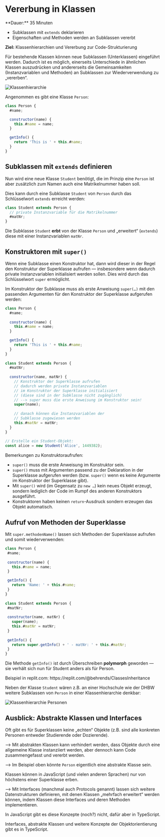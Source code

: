 
# Vererbung in Klassen

<Callout>  
  **Dauer:** 35 Minuten

  - Subklassen mit `extends` deklarieren
  - Eigenschaften und Methoden werden an Subklassen vererbt

  **Ziel:** Klassenhierarchien und Vererbung zur Code-Strukturierung
</Callout>

Für bestehende Klassen können neue Subklassen 
(Unterklassen) eingeführt werden. Dadurch
ist es möglich, einerseits Unterschiede in 
ähnlichen Klassen auszudrücken und andererseits
die Gemeinsamkeiten (Instanzvariablen und Methoden)
an Subklassen zur Wiederverwendung zu „vererben“.

![Klassenhierarchie](/images/prog/class_hierarchy.png)

Angenommen es gibt eine Klasse `Person`:

```js
class Person {
  #name;

  constructor(name) {
    this.#name = name;
  }

  getInfo() {
    return 'This is ' + this.#name;
  }
}
```

## Subklassen mit `extends` definieren

Nun wird eine neue Klasse `Student` benötigt,
die im Prinzip eine `Person` ist aber zusätzlich 
zum Namen auch eine Matrikelnummer haben soll.

Dies kann durch eine Subklasse `Student` von
`Person` durch das Schlüsselwort `extends`
erreicht werden:

```js
class Student extends Person {
  // private Instanzvariable für die Matrikelnummer
  #matNr; 
}
```

Die Subklasse `Student` **erbt** von der Klasse 
`Person` und „erweitert“ (`extends`) diese mit 
einer Instanzvariablen `matNr`. 

## Konstruktoren mit `super()`

Wenn eine Subklasse einen Konstruktor hat,
dann wird dieser in der Regel den Konstruktur
der Superklasse aufrufen &mdash; insbesondere
wenn dadurch private Instanzvariablen 
initialisiert werden sollen. Dies wird durch
das Schlüsselwort `super` ermöglicht.

Im Konstruktor der Subklasse muss als erste 
Anweisung `super(…)` mit den passenden Argumenten 
für den Konstruktor der Superklasse aufgerufen 
werden:

```js
class Person {
  #name;
	
  constructor(name) {
    this.#name = name;
  }

  getInfo() {
    return 'This is ' + this.#name;
  }
}
	
class Student extends Person {
  #matNr;
	
  constructor(name, matNr) {
    // Konstruktor der Superklasse aufrufen
    // dadurch werden private Instanzvariablen
    // im Konstruktor der Superklasse initialisiert
    // (diese sind in der Subklasse nicht zugänglich)
    // --> super muss die erste Anweisung im Konstruktor sein!
    super(name); 
	
    // danach können die Instanzvariablen der
    // Subklasse zugewiesen werden
    this.#matNr = matNr;
  }
}
	
// Erstelle ein Student-Objekt:
const alice = new Student('Alice', 1449382);
```

Bemerkungen zu Konstruktoraufrufen:

- `super()` muss die erste Anweisung im Konstruktor sein. 
- `super()` muss mit Argumenten passend zu der Deklaration in der Superklasse aufgerufen werden (bzw. `super()` wenn es keine Argumente im Konstruktor der Superklasse gibt).
- Mit `super()` wird (im Gegensatz zu `new …`) kein neues Objekt erzeugt, sondern lediglich der Code im Rumpf des anderen Konstruktors ausgeführt.
- Konstruktoren haben keinen `return`-Ausdruck sondern erzeugen das Objekt automatisch. 

## Aufruf von Methoden der Superklasse

 Mit `super.methodenName()` lassen sich Methoden 
 der Superklasse aufrufen und somit wiederverwenden:

 ```js
class Person {
  #name;
	
  constructor(name) {
    this.#name = name;
  }

  getInfo() {	
    return 'Name: ' + this.#name;	
  }	
}
	
class Student extends Person {	
  #matNr;
	
  constructor(name, matNr) {
    super(name); 
    this.#matNr = matNr;
  }
	
  getInfo() {	
    return super.getInfo() + ' - matNr: ' + this.#matNr;
  }
}
```

Die Methode `getInfo()` ist durch Überschreiben 
**polymorph** geworden &mdash; sie verhält sich 
nun für Student anders als für Person.

<Callout type="warning" emoji="👨🏻‍💻">
Beispiel in replit.com: 
https://replit.com/@behrends/ClassesInheritance 
</Callout>

Neben der Klasse `Student` wären z.B. an einer 
Hochschule wie der DHBW weitere Subklassen
von `Person` in einer Klassenhierarchie denkbar:

![Klassenhierarchie Personen](/images/prog/person_hierarchy.png)

## Ausblick: Abstrakte Klassen und Interfaces

Oft gibt es für Superklassen keine „echten“ 
Objekte (z.B. sind alle konkreten Personen 
entweder Studierende oder Dozierende).

&xrarr; Mit abstrakten Klassen kann verhindert 
werden, dass Objekte durch eine allgemeine Klasse 
instanziiert werden, aber dennoch kann Code 
zusammengefasst und vererbt werden. 

&xrarr; Im Beispiel oben könnte `Person` 
eigentlich eine abstrakte Klasse sein.

Klassen können in JavaScript (und vielen anderen 
Sprachen) nur von höchstens einer Superklasse erben.

&xrarr; Mit Interfaces (manchmal auch Protocols 
genannt) lassen sich weitere Datenstrukturen 
definieren, mit denen Klassen „mehrfach erweitert“ 
werden können, indem Klassen diese Interfaces und 
deren Methoden implementieren. 

In JavaScript gibt es diese Konzepte (noch?) nicht,
dafür aber in TypeScript.

<Callout type="info">
Interfaces, abstrakte Klassen und weitere Konzepte der Objektorientierung gibt es in TypeScript.
</Callout>
